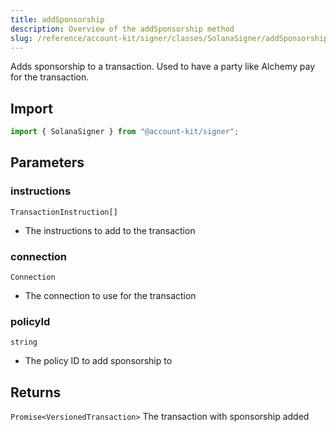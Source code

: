 ```yaml
---
title: addSponsorship
description: Overview of the addSponsorship method
slug: /reference/account-kit/signer/classes/SolanaSigner/addSponsorship
---
```



Adds sponsorship to a transaction. Used to have a party like Alchemy pay for the transaction.

## Import

```ts
import { SolanaSigner } from "@account-kit/signer";
```

## Parameters

### instructions

`TransactionInstruction[]`

- The instructions to add to the transaction

### connection

`Connection`

- The connection to use for the transaction

### policyId

`string`

- The policy ID to add sponsorship to

## Returns

`Promise<VersionedTransaction>`
The transaction with sponsorship added
